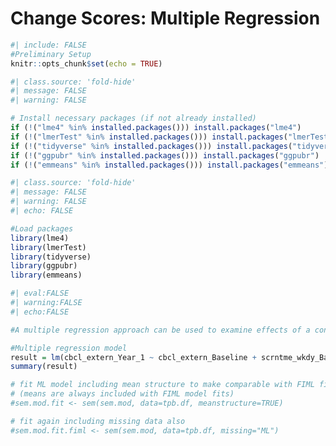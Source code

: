 # Change Scores: Multiple Regression {.unnumbered}

```r
#| include: FALSE
#Preliminary Setup
knitr::opts_chunk$set(echo = TRUE)
```

```r
#| class.source: 'fold-hide'
#| message: FALSE
#| warning: FALSE

# Install necessary packages (if not already installed)
if (!("lme4" %in% installed.packages())) install.packages("lme4")
if (!("lmerTest" %in% installed.packages())) install.packages("lmerTest")
if (!("tidyverse" %in% installed.packages())) install.packages("tidyverse")
if (!("ggpubr" %in% installed.packages())) install.packages("ggpubr")
if (!("emmeans" %in% installed.packages())) install.packages("emmeans")
```

```r
#| class.source: 'fold-hide'
#| message: FALSE
#| warning: FALSE
#| echo: FALSE

#Load packages
library(lme4)
library(lmerTest)
library(tidyverse)
library(ggpubr)
library(emmeans)
```

```r
#| eval:FALSE
#| warning:FALSE
#| echo:FALSE

#A multiple regression approach can be used to examine effects of a continuous covariate  when controlling for autoregressive effects (t1->t2) 

#Multiple regression model
result = lm(cbcl_extern_Year_1 ~ cbcl_extern_Baseline + scrntme_wkdy_Baseline, data = df_wide)
summary(result)

# fit ML model including mean structure to make comparable with FIML fit below
# (means are always included with FIML model fits)
#sem.mod.fit <- sem(sem.mod, data=tpb.df, meanstructure=TRUE)

# fit again including missing data also
#sem.mod.fit.fiml <- sem(sem.mod, data=tpb.df, missing="ML")

```
